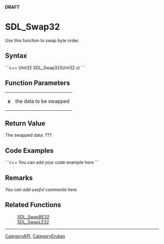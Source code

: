 <!-- pragma section-numbers off -->
<!-- pragma disable-camelcase -->
'''DRAFT'''

= SDL_Swap32 =
Use this function to swap byte order.


== Syntax ==
```c++
Uint32 SDL_Swap32(Uint32 x)
```

== Function Parameters ==
{|
|'''x'''
|the data to be swapped
|}

== Return Value ==
The swapped data.  ???

== Code Examples ==
```c++
You can add your code example here
```

== Remarks ==
''You can add useful comments here''

== Related Functions ==
:[[SDL_SwapBE32]]
:[[SDL_SwapLE32]]

----
[[CategoryAPI]], [[CategoryEndian]]
